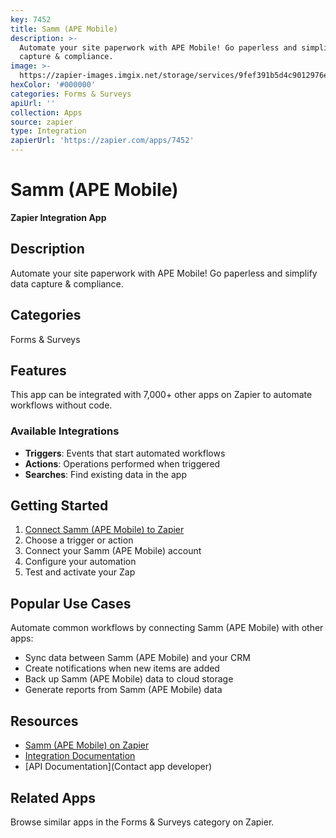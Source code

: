 ```yaml
---
key: 7452
title: Samm (APE Mobile)
description: >-
  Automate your site paperwork with APE Mobile! Go paperless and simplify data
  capture & compliance.
image: >-
  https://zapier-images.imgix.net/storage/services/9fef391b5d4c9012976e43d34f9260cd.jpg?auto=format%2Ccompress&ixlib=python-3.0.0&q=50
hexColor: '#000000'
categories: Forms & Surveys
apiUrl: ''
collection: Apps
source: zapier
type: Integration
zapierUrl: 'https://zapier.com/apps/7452'
---
```

# Samm (APE Mobile)

**Zapier Integration App**

## Description

Automate your site paperwork with APE Mobile! Go paperless and simplify data capture & compliance.

## Categories

Forms & Surveys

## Features

This app can be integrated with 7,000+ other apps on Zapier to automate workflows without code.

### Available Integrations

- **Triggers**: Events that start automated workflows
- **Actions**: Operations performed when triggered
- **Searches**: Find existing data in the app

## Getting Started

1. [Connect Samm (APE Mobile) to Zapier](https://zapier.com/apps/7452)
2. Choose a trigger or action
3. Connect your Samm (APE Mobile) account
4. Configure your automation
5. Test and activate your Zap

## Popular Use Cases

Automate common workflows by connecting Samm (APE Mobile) with other apps:

- Sync data between Samm (APE Mobile) and your CRM
- Create notifications when new items are added
- Back up Samm (APE Mobile) data to cloud storage
- Generate reports from Samm (APE Mobile) data

## Resources

- [Samm (APE Mobile) on Zapier](https://zapier.com/apps/7452)
- [Integration Documentation](https://zapier.com/apps/7452/integrations)
- [API Documentation](Contact app developer)

## Related Apps

Browse similar apps in the Forms & Surveys category on Zapier.
